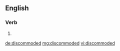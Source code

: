 ==English==

===Verb===
{{head|en|verb form}}

# {{en-past of|discommode}}

[[de:discommoded]]
[[mg:discommoded]]
[[vi:discommoded]]